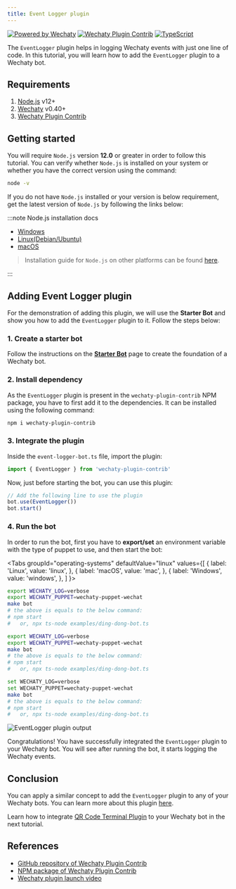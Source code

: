 ```yaml
---
title: Event Logger plugin
---
```


<!-- MDX import -->


[![Powered by Wechaty](https://img.shields.io/badge/Powered%20By-Wechaty-brightgreen.svg)](https://github.com/Wechaty/wechaty)
[![Wechaty Plugin Contrib](https://img.shields.io/badge/Wechaty%20Plugin-Contrib-brightgreen.svg)](https://github.com/wechaty/wechaty-plugin-contrib)
[![TypeScript](https://img.shields.io/badge/%3C%2F%3E-TypeScript-blue.svg)](https://www.typescriptlang.org/)

The `EventLogger` plugin helps in logging Wechaty events with just one line of code. In this tutorial, you will learn how to add the `EventLogger` plugin to a Wechaty bot.

## Requirements

1. [Node.js](https://nodejs.org/en/download) v12+
2. [Wechaty](https://www.npmjs.com/package/wechaty) v0.40+
3. [Wechaty Plugin Contrib](https://www.npmjs.com/package/wechaty-plugin-contrib)

## Getting started

You will require `Node.js` version **12.0** or greater in order to follow this tutorial. You can verify whether `Node.js` is installed on your system or whether you have the correct version using the command:

```sh
node -v
```

If you do not have `Node.js` installed or your version is below requirement, get the latest version of `Node.js` by following the links below:

:::note Node.js installation docs

* [Windows](https://nodejs.org/en/download/package-manager/#windows)
* [Linux\(Debian/Ubuntu\)](https://nodejs.org/en/download/package-manager/#debian-and-ubuntu-based-linux-distributions)
* [macOS](https://nodejs.org/en/download/package-manager/#macos)

> Installation guide for `Node.js` on other platforms can be found [here](https://nodejs.org/en/download/package-manager/).

:::

## Adding Event Logger plugin

For the demonstration of adding this plugin, we will use the **Starter Bot** and show you how to add the `EventLogger` plugin to it. Follow the steps below:

### 1. Create a starter bot

Follow the instructions on the **[Starter Bot](../examples/basic/starter-bot)** page to create the foundation of a Wechaty bot.

### 2. Install dependency

As the `EventLogger` plugin is present in the `wechaty-plugin-contrib` NPM package, you have to first add it to the dependencies. It can be installed using the following command:

```sh
npm i wechaty-plugin-contrib
```

### 3. Integrate the plugin

Inside the `event-logger-bot.ts` file, import the plugin:

```ts
import { EventLogger } from 'wechaty-plugin-contrib'
```

Now, just before starting the bot, you can use this plugin:

```ts
// Add the following line to use the plugin
bot.use(EventLogger())
bot.start()
```

### 4. Run the bot

In order to run the bot, first you have to **export/set** an environment variable with the type of puppet to use, and then start the bot:

<Tabs
  groupId="operating-systems"
  defaultValue="linux"
  values={[
    { label: 'Linux',   value: 'linux', },
    { label: 'macOS',   value: 'mac', },
    { label: 'Windows', value: 'windows', },
  ]
}>

<TabItem value="linux">

```bash
export WECHATY_LOG=verbose
export WECHATY_PUPPET=wechaty-puppet-wechat
make bot
# the above is equals to the below command:
# npm start
#   or, npx ts-node examples/ding-dong-bot.ts
```

</TabItem>
<TabItem value="mac">

```bash
export WECHATY_LOG=verbose
export WECHATY_PUPPET=wechaty-puppet-wechat
make bot
# the above is equals to the below command:
# npm start
#   or, npx ts-node examples/ding-dong-bot.ts
```

</TabItem>
<TabItem value="windows">

```bash
set WECHATY_LOG=verbose
set WECHATY_PUPPET=wechaty-puppet-wechat
make bot
# the above is equals to the below command:
# npm start
#   or, npx ts-node examples/ding-dong-bot.ts
```

</TabItem>
</Tabs>

![EventLogger plugin output](../../static/img/docs/using-plugin-with-wechaty/event-logger/event-logger-output.webp)

Congratulations! You have successfully integrated the `EventLogger` plugin to your Wechaty bot. You will see after running the bot, it starts logging the Wechaty events.

## Conclusion

You can apply a similar concept to add the `EventLogger` plugin to any of your Wechaty bots. You can learn more about this plugin [here](https://github.com/wechaty/wechaty-plugin-contrib#2-eventlogger).

Learn how to integrate [QR Code Terminal Plugin](./qr-code-terminal) to your Wechaty bot in the next tutorial.

## References

* [GitHub repository of Wechaty Plugin Contrib](https://github.com/wechaty/wechaty-plugin-contrib)
* [NPM package of Wechaty Plugin Contrib](https://www.npmjs.com/package/wechaty-plugin-contrib)
* [Wechaty plugin launch video](https://www.youtube.com/watch?v=tfGZXoe_aA4)

